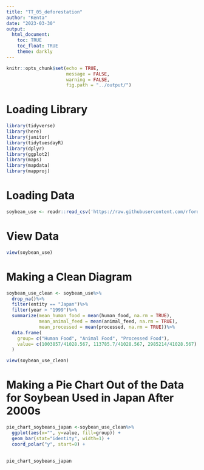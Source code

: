 ```yaml
---
title: "TT_05_deforestation"
author: "Kenta"
date: "2023-03-30"
output: 
  html_document:
    toc: TRUE
    toc_float: TRUE
    theme: darkly
---
```


```r
knitr::opts_chunk$set(echo = TRUE,
                      message = FALSE,
                      warning = FALSE,
                      fig.path = "../output/")
```

# Loading Library

```r
library(tidyverse)
library(here)
library(janitor)
library(tidytuesdayR)
library(dplyr)
library(ggplot2)
library(maps)
library(mapdata)
library(mapproj)
```

# Loading Data

```r
soybean_use <- readr::read_csv('https://raw.githubusercontent.com/rfordatascience/tidytuesday/master/data/2021/2021-04-06/soybean_use.csv')
```

# View Data

```r
view(soybean_use)
```

# Making a Clean Diagram

```r
soybean_use_clean <- soybean_use%>%
  drop_na()%>%
  filter(entity == "Japan")%>%
  filter(year > "1999")%>%
  summarize(mean_human_food = mean(human_food, na.rm = TRUE),
            mean_animal_feed = mean(animal_feed, na.rm = TRUE),
            mean_processed = mean(processed, na.rm = TRUE))%>%
  data.frame(
    group= c("Human Food", "Animal Food", "Processed Food"),
    value= c(1003857/41028.567, 113785.7/41028.567, 2985214/41028.567)
  )

view(soybean_use_clean)
```

# Making a Pie Chart Out of the Data for Soybean Used in Japan After 2000s 

```r
pie_chart_soybeans_japan <-soybean_use_clean%>%
  ggplot(aes(x="", y=value, fill=group)) +
  geom_bar(stat="identity", width=1) +
  coord_polar("y", start=0) +
  
  
pie_chart_soybeans_japan
```



